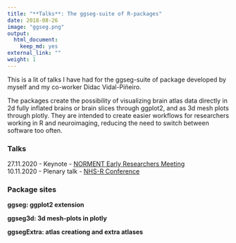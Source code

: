 ```yaml
---
title: "**Talks**: The ggseg-suite of R-packages"
date: 2018-08-26
image: "ggseg.png"
output:
  html_document:
    keep_md: yes
external_link: ""
weight: 1
---
```


This is a lit of talks I have had for the ggseg-suite of package developed by myself and my co-worker Didac Vidal-Piñeiro. 

The packages create the possibility of visualizing brain atlas data directly in 2d fully inflated brains or brain slices through ggplot2, and as 3d mesh plots through plotly. 
They are intended to create easier workflows for researchers working in R and neuroimaging, reducing the need to switch between software too often. 


### Talks

27.11.2020 - Keynote - [NORMENT Early Researchers Meeting](https://athanasiamo.github.io/talks/slides/2020.11.27-norment-ggseg/)  
10.11.2020 - Plenary talk - [NHS-R Conference](https://athanasiamo.github.io/nhsr-2020/)  


### Package sites

**ggseg: ggplot2 extension**
<a href="https://github.com/LCBC-UiO/ggseg/" title="GitHub source code"><i class="fab fa-github"></i></a>
<a href="https://lcbc-uio.github.io/ggseg/" title="View demonstration"><i class="fa fa-globe" aria-hidden="true"></i></a>
<a href="https://athanasiamo.shinyapps.io/ggsegDemo/" title="View demonstration"><i class="fa fa-eye" aria-hidden="true"></i></a>

**ggseg3d: 3d mesh-plots in plotly**
<a href="https://github.com/LCBC-UiO/ggseg3d/" title="GitHub source code"><i class="fab fa-github"></i></a>
<a href="https://lcbc-uio.github.io/ggseg3d/" title="View demonstration"><i class="fa fa-globe" aria-hidden="true"></i></a>
<a href="https://athanasiamo.shinyapps.io/ggsegDemo/" title="View demonstration"><i class="fa fa-eye" aria-hidden="true"></i></a>

**ggsegExtra: atlas creationg and extra atlases**
<a href="https://github.com/LCBC-UiO/ggsegExtra/" title="GitHub source code"><i class="fab fa-github"></i></a>
<a href="https://lcbc-uio.github.io/ggsegExtra" title="View demonstration"><i class="fa fa-globe" aria-hidden="true"></i></a>
<a href="https://athanasiamo.shinyapps.io/ggsegDemo/" title="View demonstration"><i class="fa fa-eye" aria-hidden="true"></i></a>
